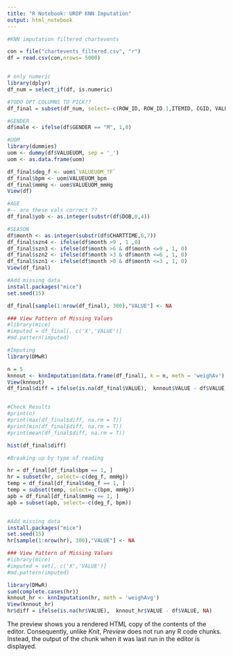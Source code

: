 ```yaml
---
title: "R Notebook: UROP KNN Imputation"
output: html_notebook
---
```


```r
#KNN imputation filtered chartevents

con = file("chartevents_filtered.csv", "r")
df = read.csv(con,nrows= 5000)


# only numeric
library(dplyr)
df_num = select_if(df, is.numeric)

#TODO OPT COLUMNS TO PICK??
df_final = subset(df_num, select=-c(ROW_ID, ROW_ID.1,ITEMID, CGID, VALUENUM, ERROR, SUBJECT_ID.1 )) #HADM_ID, ICUSTAY_ID, 

#GENDER
df$male <- ifelse(df$GENDER == "M", 1,0)

#UOM
library(dummies)
uom <- dummy(df$VALUEUOM, sep = '_')
uom <- as.data.frame(uom)

df_final$deg_f <- uom$`VALUEUOM_?F`
df_final$bpm <- uom$VALUEUOM_bpm
df_final$mmHg <- uom$VALUEUOM_mmHg
View(df)

#AGE
#-- are these vals correct ??
df_final$yob <- as.integer(substr(df$DOB,0,4))

#SEASON
df$month <- as.integer(substr(df$CHARTTIME,6,7))
df_final$szn4 <- ifelse(df$month >9 , 1 ,0)
df_final$szn3 <- ifelse(df$month >6 & df$month <=9 , 1, 0)
df_final$szn2 <- ifelse(df$month >3 & df$month <=6 , 1, 0)
df_final$szn1 <- ifelse(df$month >0 & df$month <=3 , 1, 0)
View(df_final)


```
```r
#Add missing data
install.packages("mice")
set.seed(15)

df_final[sample(1:nrow(df_final), 300),"VALUE"] <- NA

### View Pattern of Missing Values
#library(mice)
#imputed = df_final[, c('X','VALUE')]
#md.pattern(imputed)

#Imputing
library(DMwR)

n = 5
knnout <- knnImputation(data.frame(df_final), k = n, meth = 'weighAv')
View(knnout)
df_final$diff = ifelse(is.na(df_final$VALUE),  knnout$VALUE - df$VALUE, NA)


#Check Results
#print(n)
#print(max(df_final$diff, na.rm = T))
#print(min(df_final$diff, na.rm = T))
#print(mean(df_final$diff, na.rm = T))

hist(df_final$diff)
```



```r

#Breaking up by type of reading

hr = df_final[df_final$bpm == 1, ]
hr = subset(hr, select=-c(deg_f, mmHg))
temp = df_final[df_final$deg_f == 1, ]
temp = subset(temp, select=-c(bpm, mmHg))
apb = df_final[df_final$mmHg == 1, ]
apb = subset(apb, select=-c(deg_f, bpm))


#Add missing data
install.packages("mice")
set.seed(15)
hr[sample(1:nrow(hr), 300),"VALUE"] <- NA

### View Pattern of Missing Values
#library(mice)
#imputed = set[, c('X','VALUE')]
#md.pattern(imputed)

library(DMwR)
sum(complete.cases(hr))
knnout_hr <- knnImputation(hr, meth = 'weighAvg')
View(knnout_hr)
hr$diff = ifelse(is.na(hr$VALUE),  knnout_hr$VALUE - df$VALUE, NA)

```




The preview shows you a rendered HTML copy of the contents of the editor. Consequently, unlike *Knit*, *Preview* does not run any R code chunks. Instead, the output of the chunk when it was last run in the editor is displayed.

